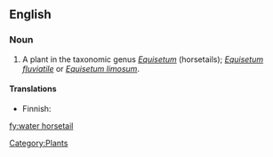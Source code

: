 ==English==

===Noun===
{{en-noun|sg=[[water]] [[horsetail]]}}

# A plant in the taxonomic genus ''[[Equisetum]]'' (horsetails); ''[[Equisetum fluviatile]]'' or ''[[Equisetum limosum]]''.

====Translations====
{{top}}
*Finnish: {{t-|fi|järvikorte}}
{{trans-mid}}
{{trans-bottom}}

[[Category:Plants]]

[[fy:water horsetail]]